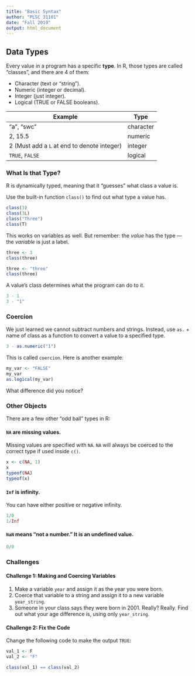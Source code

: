 ```yaml
---
title: "Basic Syntax"
author: "PLSC 31101"
date: "Fall 2019"
output: html_document
---
```


## Data Types

Every value in a program has a specific __type__. In R, those types are called "classes", and there are 4 of them:

* Character (text or "string").
* Numeric (integer or decimal).
* Integer (just integer).
* Logical (TRUE or FALSE booleans).

| Example | Type |
| ------- | ---- |
| "a", "swc" | character |
| 2, 15.5 | numeric | 
| 2 (Must add a `L` at end to denote integer) | integer |
| `TRUE`, `FALSE` | logical |

### What Is that Type?

R is dynamically typed, meaning that it "guesses" what class a value is. 

Use the built-in function ```class()``` to find out what type a value has.

```r
class(3)
class(3L)
class("Three")
class(T)
```

This works on variables as well. But remember: the _value_ has the type --- the _variable_ is just a label.

```r
three <- 3
class(three)

three <- "three"
class(three)
```

A value's class determines what the program can do to it.

```r
3 - 1
3 - "1"
```

### Coercion

We just learned we cannot subtract numbers and strings. Instead, use  `as.` + name of class as a function to convert a value to a specified type.

```r
3 - as.numeric("1")
```

This is called `coercion`. Here is another example:

```r
my_var <- "FALSE"
my_var
as.logical(my_var)
```

What difference did you notice?

### Other Objects

There are a few other "odd ball" types in R:

#### `NA` are missing values. {-}

Missing values are specified with `NA`. `NA` will always be coerced to the correct type if used inside `c()`.

```r
x <- c(NA, 1)
x
typeof(NA)
typeof(x)
```

#### `Inf` is infinity. {-}

You can have either positive or negative infinity.

```r
1/0
1/Inf
```

#### `NaN` means "not a number." It is an undefined value. {-}

```r
0/0
```


### Challenges

#### Challenge 1: Making and Coercing Variables {-}

1. Make a variable `year` and assign it as the year you were born.
2. Coerce that variable to a string and assign it to a new variable `year_string`.
3. Someone in your class says they were born in 2001. Really? Really. Find out what your age difference is, using only `year_string`.

#### Challenge 2: Fix the Code {-}

Change the following code to make the output `TRUE`:

```r
val_1 <- F
val_2 <- "F"

class(val_1) == class(val_2)
```
